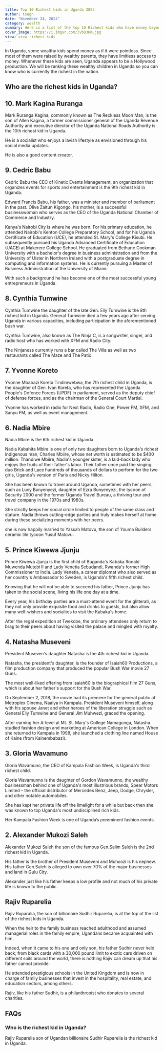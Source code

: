```yaml
---
title: Top 10 Richest kids in Uganda 2023
author: tsegn
date: "November 24, 2024"
category: wealth
summary: Here is a list of the top 10 Richest kids who have money beyond their age. The list is well-vented to bring you only the richest kids in Uganda.
cover_image: https://i.imgur.com/3vbD3Hm.jpg
view: view richest kids
---
```


In Uganda, some wealthy kids spend money as if it were pointless. Since most of them were raised by wealthy parents, they have limitless access to money. Whenever these kids are seen, Uganda appears to be a Hollywood production. We will be ranking these wealthy children in Uganda so you can know who is currently the richest in the nation.

## Who are the richest kids in Uganda?

<AdsComponent />

## 10. Mark Kagina Ruranga

Mark Ruranga Kagina, commonly known as The Reckless Moon Man, is the son of Allen Kagina, a former commissioner general of the Uganda Revenue Authority and executive director of the Uganda National Roads Authority is the 10th richest kid in Uganda.

He is a socialist who enjoys a lavish lifestyle as envisioned through his social media updates.

He is also a good content creator.

## 9. Cedric Babu

Cedric Babu the CEO of Kinetic Events Management, an organization that organizes events for sports and entertainment is the 9th richest kid in Uganda.

Edward Francis Babu, his father, was a minister and member of parliament in the past. Olive Zaitun Kigongo, his mother, is a successful businesswoman who serves as the CEO of the Uganda National Chamber of Commerce and Industry.

Kenya's Nairobi City is where he was born. For his primary education, he attended Nairobi's Kenton College Preparatory School, and for his Uganda Certificate of Education (UCE), he attended St. Mary's College Kisubi. He subsequently pursued his Uganda Advanced Certificate of Education (UACE) at Makerere College School. He graduated from Bethune Cookman University with a bachelor's degree in business administration and from the University of Ulster in Northern Ireland with a postgraduate degree in computing and information systems. He is currently pursuing a Master of Business Administration at the University of Miami.

With such a background he has become one of the most successful young entrepreneurs in Uganda.

<AdsComponent />

## 8. Cynthia Tumwine

Cynthia Tumwine the daughter of the late Gen. Elly Tumwine is the 8th richest kid in Uganda.
General Tumwine died a few years ago after serving Uganda in various capacities, including participation in the aforementioned bush war.

Cynthia Tumwine, also known as The Ninja C, is a songwriter, singer, and radio host who has worked with XFM and Radio City.

The Ninjaness currently runs a bar called The Villa as well as two restaurants called The Maze and The Patio.

## 7. Yvonne Koreto

Yvonne Mbabazi Koreta Tindimwebwa, the 7th richest child in Uganda, is the daughter of Gen. Ivan Koreta, who has represented the Uganda People's Defence Forces (UPDF) in parliament, served as the deputy chief of defense forces, and as the chairman of the General Court Martial.

Yvonne has worked in radio for Next Radio, Radio One, Power FM, XFM, and Sanyu FM, as well as event management.

<AdsComponent />

## 6. Nadia Mbire

Nadia Mbire is the 6th richest kid in Uganda.

Nadia Kabahita Mbire is one of only two daughters born to Uganda's richest indigenous man, Charles Mbiire, whose net worth is estimated to be $400 million. Thandiwe Mbiire, Nadia's younger sister, is a laid-back lady who enjoys the fruits of their father's labor. Their father once paid the singing duo Brick and Lace hundreds of thousands of dollars to perform for the two girls, Uganda's version of Paris and Nicky Hilton.

She has been known to travel around Uganda, sometimes with her peers, such as Lucy Bunyenyezi, daughter of Ezra Bunyenyezi, the tycoon of Security 2000 and the former Uganda Travel Bureau, a thriving tour and travel company in the 1970s and 1980s.

She strictly keeps her social circle limited to people of the same class and stature. Nadia throws cutting-edge parties and truly makes herself at home during these socializing moments with her peers.

she is now happily married to Yassah Matovu, the son of Youma Builders ceramic tile tycoon Yusuf Matovu.

## 5. Prince Kiwewa Jjunju

Prince Kiwewa Jjunju is the first child of Buganda's Kabaka Ronald Muwenda Mutebi II and Lady Venetia Sebudandi, Rwanda's former High Commissioner to India. Lady Venetia, a career diplomat who also served as her country's Ambassador to Sweden, is Uganda's fifth richest child.

Knowing that he will not be able to succeed his father, Prince Jjunju has taken to the social scene, living his life one day at a time.

Every year, his birthday parties are a must-attend event for the glitterati, as they not only provide exquisite food and drinks to guests, but also allow many well-wishers and socialites to visit the Kabaka's home.

After the regal expedition at Twekobe, the ordinary attendees only return to brag to their peers about having visited the palace and mingled with royalty.

<AdsComponent />

## 4. Natasha Museveni

President Museven's daughter Natasha is the 4th richest kid in Uganda.

Natasha, the president's daughter, is the founder of Isaiah60 Productions, a film production company that produced the popular Bush War movie 27 Guns.

The most well-liked offering from Isaiah60 is the biographical film 27 Guns, which is about her father's support for the Bush War.

On September 2, 2018, the movie had its premiere for the general public at Metroplex Cinema, Naalya in Kampala. President Museveni himself, along with his spouse Janet and other heroes of the liberation struggle such as General Elly Tumwine and General Jim Muhwezi, graced the opening.

After earning her A-level at Mt. St. Mary's College Namagunga, Natasha studied fashion design and marketing at American College in London. When she returned to Kampala in 1998, she launched a clothing line named House of Kaine (from Kainembabazi).

## 3. Gloria Wavamuno

Gloria Wavamuno, the CEO of Kampala Fashion Week, is Uganda's third richest child.

Gloria Wavamunno is the daughter of Gordon Wavamunno, the wealthy businessman behind one of Uganda's most illustrious brands, Spear Motors Limited – the official distributor of Mercedes Benz, Jeep, Dodge, Chrysler, and other notable automobiles.

She has kept her private life off the limelight for a while but back then she was known to top Uganda's most undisciplined rich kids.

Her Kampala Fashion Week is one of Uganda’s preeminent fashion events.

<AdsComponent />

## 2. Alexander Mukozi Saleh

Alexander Mukozi Saleh the son of the famous Gen.Salim Saleh is the 2nd richest kid in Uganda.

His father is the brother of President Museveni and Muhoozi is his nephew. His father Gen.Saleh is alleged to own over 70% of the major businesses and land in Gulu City.

Alexander just like his father keeps a low profile and not much of his private life is known to the public.

## Rajiv Ruparelia

Rajiv Ruparalia, the son of billionaire Sudhir Ruparelia, is at the top of the list of the richest kids in Uganda.

When the heir to the family business reached adulthood and assumed managerial roles in the family empire, Ugandans became acquainted with him.

Indeed, when it came to his one and only son, his father Sudhir never held back; from black cards with a 30,000 pound limit to exotic cars driven on different soils around the world, there is nothing Rajiv can dream up that his father cannot provide.

He attended prestigious schools in the United Kingdom and is now in charge of family businesses that invest in the hospitality, real estate, and education sectors, among others.

Rajiv, like his father Sudhir, is a philanthropist who donates to several charities.

## FAQs

### Who is the richest kid in Uganda?

Rajiv Ruparelia son of Ugandan billionaire Sudhir Ruparelia is the richest kid in Uganda.

